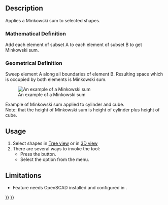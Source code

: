 <languages/>

<div lang="en" dir="ltr" class="mw-content-ltr">
{{Docnav
|[[OpenSCAD_Hull|Hull]]
|
|[[OpenSCAD_Workbench|OpenSCAD]]
|IconL=OpenSCAD_Hull.svg
|IconR=
|IconC=Workbench_OpenSCAD.svg
}}
</div>

<div lang="en" dir="ltr" class="mw-content-ltr">
{{GuiCommand
|Name=OpenSCAD Minkowski
|MenuLocation=OpenSCAD → Minkowski Sum
|Workbenches=[[OpenSCAD_Workbench|OpenSCAD]]
}}
</div>

<div lang="en" dir="ltr" class="mw-content-ltr">
==Description==
</div>

<div lang="en" dir="ltr" class="mw-content-ltr">
Applies a Minkowski sum to selected shapes.
</div>

<div lang="en" dir="ltr" class="mw-content-ltr">
===Mathematical Definition===
</div>

<div lang="en" dir="ltr" class="mw-content-ltr">
Add each element of subset A to each element of subset B to get Minkowski sum.
</div>

<div lang="en" dir="ltr" class="mw-content-ltr">
===Geometrical Definition===
</div>

<div lang="en" dir="ltr" class="mw-content-ltr">
Sweep element A along all boundaries of element B. Resulting space which is occupied by both elements is Minkowski sum.
</div>

<div lang="en" dir="ltr" class="mw-content-ltr">
[[Image:Minkowski_example.jpg|An example of a Minkowski sum]]
</div>

<div lang="en" dir="ltr" class="mw-content-ltr">
Example of Minkowski sum applied to cylinder and cube.<br>
Note: that the height of Minkowski sum is height of cylinder plus height of cube.
</div>

<div lang="en" dir="ltr" class="mw-content-ltr">
==Usage==
</div>

<div lang="en" dir="ltr" class="mw-content-ltr">
# Select shapes in [[Tree_view|Tree view]] or in [[3D_view|3D view]]
# There are several ways to invoke the tool:
#* Press the {{Button|[[Image:OpenSCAD_Minkowski.svg|16px]] [[OpenSCAD_Minkowski|Minkowski Sum]]}} button.
#* Select the {{MenuCommand|OpenSCAD → [[Image:OpenSCAD_Minkowski.svg|16px]] Minkowski Sum}} option from the menu.
</div>

<div lang="en" dir="ltr" class="mw-content-ltr">
==Limitations==
</div>

<div lang="en" dir="ltr" class="mw-content-ltr">
* Feature needs OpenSCAD installed and configured in {{MenuCommand|Edit → Preferences}}.
</div>


<div lang="en" dir="ltr" class="mw-content-ltr">
{{Docnav
|[[OpenSCAD_Hull|Hull]]
|
|[[OpenSCAD_Workbench|OpenSCAD]]
|IconL=OpenSCAD_Hull.svg
|IconR=
|IconC=Workbench_OpenSCAD.svg
}}
</div>

{{OpenSCAD_Tools_navi{{#translation:}}}}
{{Userdocnavi{{#translation:}}}}